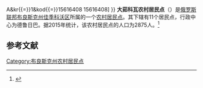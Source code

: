 {{Infobox Settlement
| official_name = 大茹科瓦农村居民点
| native_name = Большежуковское сельское поселение
| settlement_type = [[农村居民点|农村居民点]]
| subdivision_type = [[国家|国家]]
| subdivision_type1 = [[州_(俄罗斯)|州]]
| subdivision_type2 = [[区_(苏联)|区]]
| subdivision_name = {{RUS}}
| subdivision_name1 = [[布良斯克州|布良斯克州]]
| subdivision_name2 = [[佳季科沃区|佳季科沃区]]
| seat_type = 行政中心
| seat = 德鲁日巴
| population_as_of=2015
| population_footnotes = <ref name=stat />
| population_total = 2875
| coordinates_display = inline,title
| latd =  | latm =  | lats =  | latNS = N
| longd =  | longm =  | longs =  | longEW = E
| timezone = [[莫斯科时间|MSK]]
| utc_offset = +3
| blank_name = [[俄罗斯市政土地区划代码|OKTMO编码]]
| blank_info = [http://classif.spb.ru/classificators/view/tma.php?st{{=}}A&kr{{=}}1&kod{{=}}15616408 15616408]
}}
'''大茹科瓦农村居民点'''（{{lang-ru|Большежуковское сельское поселение}}）是[[俄罗斯联邦|俄罗斯联邦]][[布良斯克州|布良斯克州]][[佳季科沃区|佳季科沃区]]所属的一个[[农村居民点|农村居民点]]。其下辖有11个居民点，行政中心为德鲁日巴。据2015年统计，该农村居民点的人口为2875人。<ref name=stat>{{cite web |url=http://www.gks.ru/free_doc/doc_2015/bul_dr/mun_obr2015.rar |title=Численность населения Российской Федерации по муниципальным образованиям на 1 января 2015 года |accessdate=2015-08-06 |archiveurl=https://www.webcitation.org/6aaNzOlFO?url=http://www.gks.ru/free_doc/doc_2015/bul_dr/mun_obr2015.rar |archivedate=2015-08-06 |language=ru |deadurl=yes }}</ref>

== 参考文献 ==
{{reflist}}

{{Russia-stub}}

[[Category:布良斯克州农村居民点|Category:布良斯克州农村居民点]]